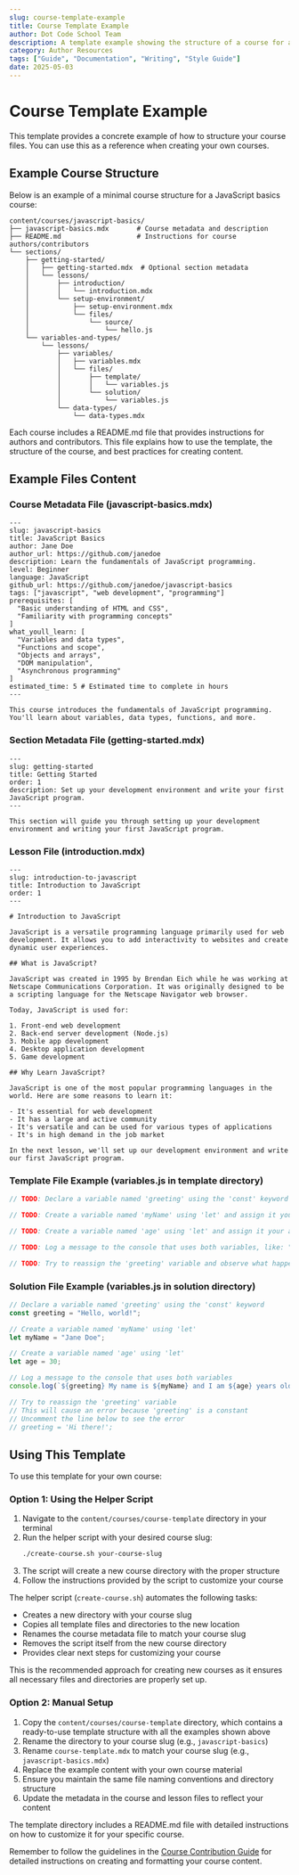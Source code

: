 ```yaml
---
slug: course-template-example
title: Course Template Example
author: Dot Code School Team
description: A template example showing the structure of a course for authors to reference.
category: Author Resources
tags: ["Guide", "Documentation", "Writing", "Style Guide"]
date: 2025-05-03
---
```


# Course Template Example

This template provides a concrete example of how to structure your course files. You can use this as a reference when creating your own courses.

## Example Course Structure

Below is an example of a minimal course structure for a JavaScript basics course:

```
content/courses/javascript-basics/
├── javascript-basics.mdx       # Course metadata and description
├── README.md                   # Instructions for course authors/contributors
└── sections/
    ├── getting-started/
    │   ├── getting-started.mdx  # Optional section metadata
    │   └── lessons/
    │       ├── introduction/
    │       │   └── introduction.mdx
    │       └── setup-environment/
    │           ├── setup-environment.mdx
    │           └── files/
    │               └── source/
    │                   └── hello.js
    └── variables-and-types/
        └── lessons/
            ├── variables/
            │   ├── variables.mdx
            │   └── files/
            │       ├── template/
            │       │   └── variables.js
            │       └── solution/
            │           └── variables.js
            └── data-types/
                └── data-types.mdx
```

Each course includes a README.md file that provides instructions for authors and contributors. This file explains how to use the template, the structure of the course, and best practices for creating content.

## Example Files Content

### Course Metadata File (javascript-basics.mdx)

```mdx
---
slug: javascript-basics
title: JavaScript Basics
author: Jane Doe
author_url: https://github.com/janedoe
description: Learn the fundamentals of JavaScript programming.
level: Beginner
language: JavaScript
github_url: https://github.com/janedoe/javascript-basics
tags: ["javascript", "web development", "programming"]
prerequisites: [
  "Basic understanding of HTML and CSS",
  "Familiarity with programming concepts"
]
what_youll_learn: [
  "Variables and data types",
  "Functions and scope",
  "Objects and arrays",
  "DOM manipulation",
  "Asynchronous programming"
]
estimated_time: 5 # Estimated time to complete in hours
---

This course introduces the fundamentals of JavaScript programming. You'll learn about variables, data types, functions, and more.
```

### Section Metadata File (getting-started.mdx)

```mdx
---
slug: getting-started
title: Getting Started
order: 1
description: Set up your development environment and write your first JavaScript program.
---

This section will guide you through setting up your development environment and writing your first JavaScript program.
```

### Lesson File (introduction.mdx)

```mdx
---
slug: introduction-to-javascript
title: Introduction to JavaScript
order: 1
---

# Introduction to JavaScript

JavaScript is a versatile programming language primarily used for web development. It allows you to add interactivity to websites and create dynamic user experiences.

## What is JavaScript?

JavaScript was created in 1995 by Brendan Eich while he was working at Netscape Communications Corporation. It was originally designed to be a scripting language for the Netscape Navigator web browser.

Today, JavaScript is used for:

1. Front-end web development
2. Back-end server development (Node.js)
3. Mobile app development
4. Desktop application development
5. Game development

## Why Learn JavaScript?

JavaScript is one of the most popular programming languages in the world. Here are some reasons to learn it:

- It's essential for web development
- It has a large and active community
- It's versatile and can be used for various types of applications
- It's in high demand in the job market

In the next lesson, we'll set up our development environment and write our first JavaScript program.
```

### Template File Example (variables.js in template directory)

```javascript
// TODO: Declare a variable named 'greeting' using the 'const' keyword and assign it the value 'Hello, world!'

// TODO: Create a variable named 'myName' using 'let' and assign it your name

// TODO: Create a variable named 'age' using 'let' and assign it your age

// TODO: Log a message to the console that uses both variables, like: "Hello, my name is [myName] and I am [age] years old."

// TODO: Try to reassign the 'greeting' variable and observe what happens
```

### Solution File Example (variables.js in solution directory)

```javascript
// Declare a variable named 'greeting' using the 'const' keyword
const greeting = "Hello, world!";

// Create a variable named 'myName' using 'let'
let myName = "Jane Doe";

// Create a variable named 'age' using 'let'
let age = 30;

// Log a message to the console that uses both variables
console.log(`${greeting} My name is ${myName} and I am ${age} years old.`);

// Try to reassign the 'greeting' variable
// This will cause an error because 'greeting' is a constant
// Uncomment the line below to see the error
// greeting = 'Hi there!';
```

## Using This Template

To use this template for your own course:

### Option 1: Using the Helper Script

1. Navigate to the `content/courses/course-template` directory in your terminal
2. Run the helper script with your desired course slug:
   ```bash
   ./create-course.sh your-course-slug
   ```
3. The script will create a new course directory with the proper structure
4. Follow the instructions provided by the script to customize your course

The helper script (`create-course.sh`) automates the following tasks:
- Creates a new directory with your course slug
- Copies all template files and directories to the new location
- Renames the course metadata file to match your course slug
- Removes the script itself from the new course directory
- Provides clear next steps for customizing your course

This is the recommended approach for creating new courses as it ensures all necessary files and directories are properly set up.

### Option 2: Manual Setup

1. Copy the `content/courses/course-template` directory, which contains a ready-to-use template structure with all the examples shown above
2. Rename the directory to your course slug (e.g., `javascript-basics`)
3. Rename `course-template.mdx` to match your course slug (e.g., `javascript-basics.mdx`)
4. Replace the example content with your own course material
5. Ensure you maintain the same file naming conventions and directory structure
6. Update the metadata in the course and lesson files to reflect your content

The template directory includes a README.md file with detailed instructions on how to customize it for your specific course.

Remember to follow the guidelines in the [Course Contribution Guide](./course-contribution-guide) for detailed instructions on creating and formatting your course content.
